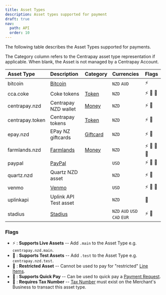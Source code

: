 ```yaml
---
title: Asset Types
description: Asset types supported for payment
draft: true
nav:
  path: API
  order: 10
---
```


The following table describes the Asset Types supported for payments.

The Category column refers to the Centrapay asset type representation if
applicable. When blank, the Asset is not managed by a Centrapay Account.

|   Asset Type    |                Description                |                          Category                                  |           Currencies          |    Flags    |
| :---------------|:----------------------------------------- | :----------------------------------------------------------------- | :---------------------------- | :---------- |
| bitcoin         | [Bitcoin](https://bitcoin.org/en/)        |                                                                    | `NZD` `AUD`                   | ⚡️          |
| cca.coke        | Coke tokens                               | [Token](https://docs.centrapay.com/api/assets#tokens-experimental) | `NZD`                         | ⚡️ 🧪 🚫    |
| centrapay.nzd   | Centrapay NZD wallet                      | [Money](https://docs.centrapay.com/api/assets#money)               | `NZD`                         | ⚡️ 🧪       |
| centrapay.token | Centrapay tokens                          | [Token](https://docs.centrapay.com/api/assets#tokens-experimental) | `NZD`                         | ⚡️ 🧪       |
| epay.nzd        | EPay NZ giftcards                         | [Giftcard](https://docs.centrapay.com/api/assets#gift-cards)       | `NZD`                         | ⚡️ 🧪       |
| farmlands.nzd   | [Farmlands](https://www.farmlands.co.nz/) | [Money](https://docs.centrapay.com/api/assets#money)               | `NZD`                         | ⚡️ 🧪 💸 💼 |
| paypal          | [PayPal](https://www.paypal.com/)         |                                                                    | `USD`                         | ⚡️ 🧪 💸    |
| quartz.nzd      | Quartz NZD asset                          |                                                                    | `NZD`                         | ⚡️ 🧪       |
| venmo           | [Venmo](https://venmo.com/)               |                                                                    | `USD`                         | ⚡️ 🧪 💸    |
| uplinkapi       | Uplink API Test asset                     |                                                                    | `NZD`                         | 🧪       |
| stadius         | [Stadius](https://stadius.io)             |                                                                    | `NZD` `AUD` `USD` `CAD` `EUR` | ⚡️ 🧪       |


### Flags

 * ⚡️ : **Supports Live Assets** -- Add `.main` to the Asset Type e.g. `centrapay.nzd.main`.
 * 🧪 : **Supports Test Assets** -- Add `.test` to the Asset Type e.g. `centrapay.nzd.test`.
 * 🚫 : **Restricted Asset** -- Cannot be used to pay for "restricted" [Line Items](https://docs.centrapay.com/api/payment-requests#line-item).
 * 💸 : **Supports Quick Pay** -- Can be used to quick pay a [Payment Request](https://docs.centrapay.com/api/payment-requests).
 * 💼 : **Requires Tax Number** -- [Tax Number](https://docs.centrapay.com/api/businesses#tax-number) must exist on the Merchant's Business to transact this asset type.
